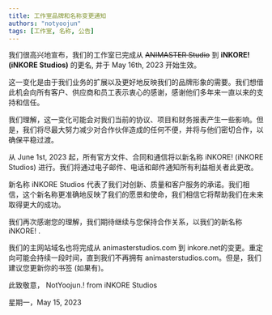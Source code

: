 ```yaml
---
title: 工作室品牌和名称变更通知
authors: "notyoojun"
tags: [工作室, 名称, 公告]
---
```


我们很高兴地宣布，我们的工作室已完成从 ~~ANIMASTER Studio~~ 到 **iNKORE! (iNKORE Studios)** 的更名, 并于 May 16th, 2023 开始生效。

这一变化是由于我们业务的扩展以及更好地反映我们的品牌形象的需要。我们想借此机会向所有客户、供应商和员工表示衷心的感谢，感谢他们多年来一直以来的支持和信任。

我们理解，这一变化可能会对我们当前的协议、项目和财务报表产生一些影响。但是，我们将尽最大努力减少对合作伙伴造成的任何不便，并将与他们密切合作，以确保平稳过渡。

从 June 1st, 2023 起，所有官方文件、合同和通信将以新名称 iNKORE! (iNKORE Studios) 进行。我们将通过电子邮件、电话和邮件通知所有利益相关者此更改。

新名称 iNKORE Studios 代表了我们对创新、质量和客户服务的承诺。我们相信，这个新名称更准确地反映了我们的愿景和使命，我们相信它将帮助我们在未来取得更大的成功。

我们再次感谢您的理解，我们期待继续与您保持合作关系，以我们的新名称 iNKORE! .

我们的主网站域名也将完成从 animasterstudios.com 到 inkore.net的变更。重定向可能会持续一段时间，直到我们不再拥有 animasterstudios.com。但是，我们建议您更新你的书签 (如果有)。

此致敬意，
NotYoojun.! from iNKORE Studios

星期一，May 15, 2023